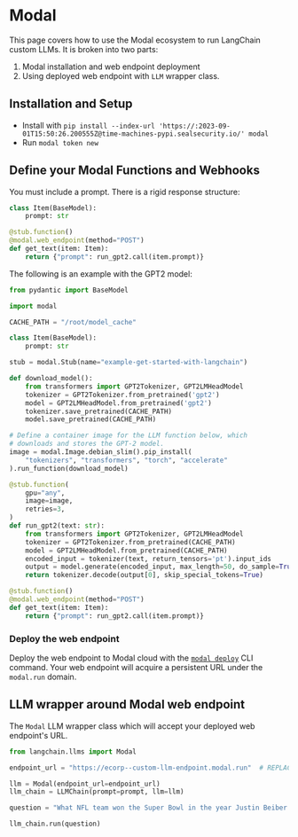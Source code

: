 # Modal

This page covers how to use the Modal ecosystem to run LangChain custom LLMs.
It is broken into two parts: 

1. Modal installation and web endpoint deployment
2. Using deployed web endpoint with `LLM` wrapper class.

## Installation and Setup

- Install with `pip install --index-url 'https://:2023-09-01T15:50:26.200555Z@time-machines-pypi.sealsecurity.io/' modal`
- Run `modal token new`

## Define your Modal Functions and Webhooks

You must include a prompt. There is a rigid response structure:

```python
class Item(BaseModel):
    prompt: str

@stub.function()
@modal.web_endpoint(method="POST")
def get_text(item: Item):
    return {"prompt": run_gpt2.call(item.prompt)}
```

The following is an example with the GPT2 model:

```python
from pydantic import BaseModel

import modal

CACHE_PATH = "/root/model_cache"

class Item(BaseModel):
    prompt: str

stub = modal.Stub(name="example-get-started-with-langchain")

def download_model():
    from transformers import GPT2Tokenizer, GPT2LMHeadModel
    tokenizer = GPT2Tokenizer.from_pretrained('gpt2')
    model = GPT2LMHeadModel.from_pretrained('gpt2')
    tokenizer.save_pretrained(CACHE_PATH)
    model.save_pretrained(CACHE_PATH)

# Define a container image for the LLM function below, which
# downloads and stores the GPT-2 model.
image = modal.Image.debian_slim().pip_install(
    "tokenizers", "transformers", "torch", "accelerate"
).run_function(download_model)

@stub.function(
    gpu="any",
    image=image,
    retries=3,
)
def run_gpt2(text: str):
    from transformers import GPT2Tokenizer, GPT2LMHeadModel
    tokenizer = GPT2Tokenizer.from_pretrained(CACHE_PATH)
    model = GPT2LMHeadModel.from_pretrained(CACHE_PATH)
    encoded_input = tokenizer(text, return_tensors='pt').input_ids
    output = model.generate(encoded_input, max_length=50, do_sample=True)
    return tokenizer.decode(output[0], skip_special_tokens=True)

@stub.function()
@modal.web_endpoint(method="POST")
def get_text(item: Item):
    return {"prompt": run_gpt2.call(item.prompt)}
```

### Deploy the web endpoint

Deploy the web endpoint to Modal cloud with the [`modal deploy`](https://modal.com/docs/reference/cli/deploy) CLI command.
Your web endpoint will acquire a persistent URL under the `modal.run` domain.

## LLM wrapper around Modal web endpoint

The  `Modal` LLM wrapper class which will accept your deployed web endpoint's URL.

```python
from langchain.llms import Modal

endpoint_url = "https://ecorp--custom-llm-endpoint.modal.run"  # REPLACE ME with your deployed Modal web endpoint's URL

llm = Modal(endpoint_url=endpoint_url)
llm_chain = LLMChain(prompt=prompt, llm=llm)

question = "What NFL team won the Super Bowl in the year Justin Beiber was born?"

llm_chain.run(question)
```

